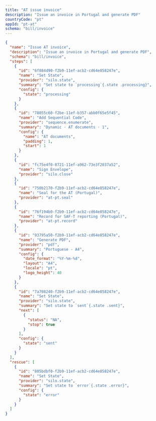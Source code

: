 ```yaml
---
title: "AT issue invoice"
description: "Issue an invoice in Portugal and generate PDF"
countryCode: "pt"
appId: "pt-at"
schema: "bill/invoice"
---
```


```json Example AT issue invoice workflow with states expandable
{
  "name": "Issue AT invoice",
  "description": "Issue an invoice in Portugal and generate PDF",
  "schema": "bill/invoice",
  "steps": [
    {
      "id": "6f884d90-f2b9-11ef-acb2-cd64e858247e",
      "name": "Set State",
      "provider": "silo.state",
      "summary": "Set state to `processing`{.state .processing}",
      "config": {
        "state": "processing"
      }
    },
    {
      "id": "78055c60-f2be-11ef-b357-abb0f65e5f45",
      "name": "Add Sequential Code",
      "provider": "sequence.enumerate",
      "summary": "Dynamic · AT documents · 1",
      "config": {
        "name": "AT documents",
        "padding": 1,
        "start": 1
      }
    },
    {
      "id": "fc75e4f0-8721-11ef-a962-73e3f2037a52",
      "name": "Sign Envelope",
      "provider": "silo.close"
    },
    {
      "id": "750b2170-f2b9-11ef-acb2-cd64e858247e",
      "name": "Seal for the AT (Portugal)",
      "provider": "at-pt.seal"
    },
    {
      "id": "76f194b0-f2b9-11ef-acb2-cd64e858247e",
      "name": "Record for SAF-T reporting (Portugal)",
      "provider": "at-pt.record"
    },
    {
      "id": "93795a50-f2b9-11ef-acb2-cd64e858247e",
      "name": "Generate PDF",
      "provider": "pdf",
      "summary": "Portuguese - A4",
      "config": {
        "date_format": "%Y-%m-%d",
        "layout": "A4",
        "locale": "pt",
        "logo_height": 40
      }
    },
    {
      "id": "7a708240-f2b9-11ef-acb2-cd64e858247e",
      "name": "Set State",
      "provider": "silo.state",
      "summary": "Set state to `sent`{.state .sent}",
      "next": [
        {
          "status": "NA",
          "stop": true
        }
      ],
      "config": {
        "state": "sent"
      }
    }
  ],
  "rescue": [
    {
      "id": "805bdbf0-f2b9-11ef-acb2-cd64e858247e",
      "name": "Set State",
      "provider": "silo.state",
      "summary": "Set state to `error`{.state .error}",
      "config": {
        "state": "error"
      }
    }
  ]
}
```